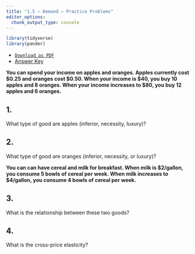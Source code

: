 ```yaml
---
title: "1.5 — Demand — Practice Problems"
editor_options: 
  chunk_output_type: console
---
```


```r
library(tidyverse)
library(pander)
```

- [<i class="fas fa-file-pdf"></i> `Download as PDF`](/practice/1.5-practice.pdf)
- [<i class="far fa-life-ring"></i> Answer Key](/practice/1.5-practice-answers.html)

**You can spend your income on apples and oranges. Apples currently cost $0.25 and oranges cost $0.50. When your income is $40, you buy 10 apples and 8 oranges. When your income increases to $80, you buy 12 apples and 6 oranges.**

## 1. 
What type of good are apples (inferior, necessity, luxury)?

## 2. 
What type of good are oranges (inferior, necessity, or luxury)?

**You can can have cereal and milk for breakfast. When milk is $2/gallon, you consume 5 bowls of cereal per week. When milk increases to $4/gallon, you consume 4 bowls of cereal per week.**

## 3. 
What is the relationship between these two goods?

## 4. 
What is the cross-price elasticity? 

